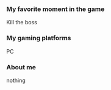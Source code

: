===My favorite moment in the game===
Kill the boss

===My gaming platforms===
PC

===About me===
nothing
